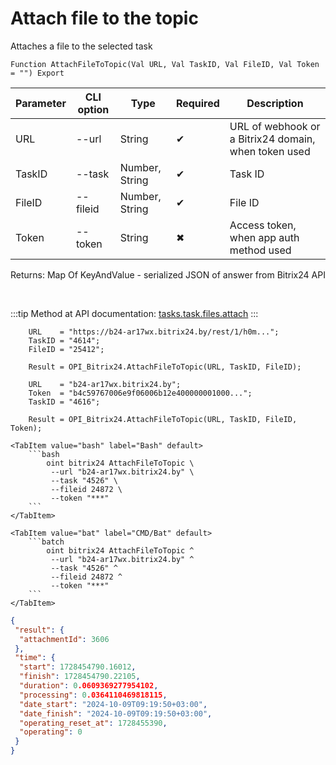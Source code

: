 ﻿---
sidebar_position: 6
---


# Attach file to the topic
 Attaches a file to the selected task



`Function AttachFileToTopic(Val URL, Val TaskID, Val FileID, Val Token = "") Export`

  | Parameter | CLI option | Type | Required | Description |
  |-|-|-|-|-|
  | URL | --url | String | &#x2714; | URL of webhook or a Bitrix24 domain, when token used |
  | TaskID | --task | Number, String | &#x2714; | Task ID |
  | FileID | --fileid | Number, String | &#x2714; | File ID |
  | Token | --token | String | &#x2716; | Access token, when app auth method used |

  
  Returns:  Map Of KeyAndValue - serialized JSON of answer from Bitrix24 API

<br/>

:::tip
Method at API documentation: [tasks.task.files.attach](https://dev.1c-bitrix.ru/rest_help/tasks/task/tasks/tasks_task_files_attach.php)
:::
<br/>



```bsl title="1C:Enterprise/OneScript code example"
    URL    = "https://b24-ar17wx.bitrix24.by/rest/1/h0m...";
    TaskID = "4614";
    FileID = "25412";

    Result = OPI_Bitrix24.AttachFileToTopic(URL, TaskID, FileID);

    URL    = "b24-ar17wx.bitrix24.by";
    Token  = "b4c59767006e9f06006b12e400000001000...";
    TaskID = "4616";

    Result = OPI_Bitrix24.AttachFileToTopic(URL, TaskID, FileID, Token);
```
 

 <Tabs>
  
    <TabItem value="bash" label="Bash" default>
        ```bash
            oint bitrix24 AttachFileToTopic \
             --url "b24-ar17wx.bitrix24.by" \
             --task "4526" \
             --fileid 24872 \
             --token "***"
        ```
    </TabItem>
  
    <TabItem value="bat" label="CMD/Bat" default>
        ```batch
            oint bitrix24 AttachFileToTopic ^
             --url "b24-ar17wx.bitrix24.by" ^
             --task "4526" ^
             --fileid 24872 ^
             --token "***"
        ```
    </TabItem>
</Tabs>


```json title="Result"
{
 "result": {
  "attachmentId": 3606
 },
 "time": {
  "start": 1728454790.16012,
  "finish": 1728454790.22105,
  "duration": 0.0609369277954102,
  "processing": 0.0364110469818115,
  "date_start": "2024-10-09T09:19:50+03:00",
  "date_finish": "2024-10-09T09:19:50+03:00",
  "operating_reset_at": 1728455390,
  "operating": 0
 }
}
```

